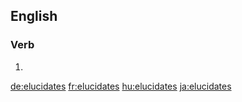 ==English==

===Verb===
{{head|en|verb form}}

# {{en-third-person singular of|elucidate}}

[[de:elucidates]]
[[fr:elucidates]]
[[hu:elucidates]]
[[ja:elucidates]]